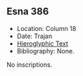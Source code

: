 ## Esna 386 {-}  
  
- Location: Column 18
- Date: Trajan 
- [Hieroglyphic Text](https://www.ifao.egnet.net/uploads/publications/enligne/Temples-Esna003.pdf#page=412){target="_blank"}
- Bibliography: None.

No inscriptions.